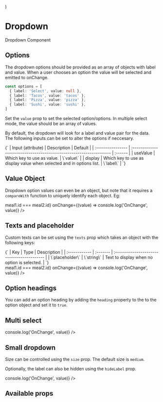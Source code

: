 
  <div style={{ paddingBottom: '150px' }}>
    <Dropdown {...props}></Dropdown>
  </div>
)

<Meta of={DropdownStories} />

# Dropdown

Dropdown Component

<Story of={DropdownStories.Default} />

## Options

The dropdown options should be provided as an array of objects with label and value. When a user chooses an option the value will be selected and emitted to onChange.

```typescript
const options = [
  { label: 'Select', value: null },
  { label: 'Tacos', value: 'tacos' },
  { label: 'Pizza', value: 'pizza' },
  { label: 'Sushi', value: 'sushi' },
]
```

Set the `value` prop to set the selected option/options. In multiple select mode, the value should be an array of values.

By default, the dropdown will look for a label and value pair for the data. The following inputs can be set to alter the options if neccesary.

<Markdown>
  {`
  | Input (attribute) | Description                                                          | Default |
  | :---------------- | :------------------------------------------------------------------- | :------ |
  | useValue          | Which key to use as value.                                           | \`value\` |
  | display           | Which key to use as display value when selected and in options list. | \`label\` |
  `}
</Markdown>

## Value Object

Dropdown option values can even be an object, but note that it requires a `compareWith` function to uniquely identify each object. Eg:

<Canvas>
  <div style={{ height: '200px' }}>
    <Dropdown
      label="Complex values"
      options={[
        { label: 'Tacos', value: { id: 'tacos', kitchen: 'mexican' } },
        { label: 'Pizza', value: { id: 'pizza', kitchen: 'italian' } },
        { label: 'Sushi', value: { id: 'sushi', kitchen: 'japanese' } },
      ]}
      compareWith={(meal1, meal2) => meal1.id === meal2.id}
      onChange={(value) => console.log('OnChange', value)}
    />
  </div>
</Canvas>

## Texts and placeholder

Custom texts can be set using the `texts` prop which takes an object with the following keys:

<Markdown>
  {`
  | Key           | Type     | Description                                 |
  | :------------ | :------- | :------------------------------------------ |
  | \`placeholder\` | \`string\` | Text to display when no option is selected. |
  `}
</Markdown>

<Canvas>
  <div style={{ height: '200px' }}>
    <Dropdown
      label="Awesome label!!"
      informationLabel="Awesome informationLabel!!"
      texts={{
        placeholder: 'Select me please!',
      }}
      options={[
        { label: 'Tacos', value: { id: 'tacos', kitchen: 'mexican' } },
        { label: 'Pizza', value: { id: 'pizza', kitchen: 'italian' } },
        { label: 'Sushi', value: { id: 'sushi', kitchen: 'japanese' } },
      ]}
      compareWith={(meal1, meal2) => meal1.id === meal2.id}
      onChange={(value) => console.log('OnChange', value)}
    />
  </div>
</Canvas>

## Option headings

You can add an option heading by adding the `heading` property to the to the option object and set it to `true`.

<Canvas>
  <Dropdown
    label="Option headings"
    options={[
      { label: 'Lunch', heading: true },
      { label: 'Tacos', value: 'tacos' },
      { label: 'Pizza', value: 'pizza' },
      { label: 'Sushi', value: 'sushi' },
      { label: 'Dinner', heading: true },
      { label: 'Burger', value: 'burger' },
      { label: 'Pasta', value: 'pasta' },
      { label: 'Ramen', value: 'ramen' },
    ]}
  />
</Canvas>

## Multi select

<Canvas>
  <div style={{ height: '200px' }}>
    <Dropdown
      label="Multi select"
      multiSelect
      options={[
        { label: 'Tacos', value: 'tacos' },
        { label: 'Pizza', value: 'pizza' },
        { label: 'Sushi', value: 'sushi' },
      ]}
      onChange={(value) => console.log('OnChange', value)}
    />
  </div>
</Canvas>

## Small dropdown

Size can be controlled using the `size` prop. The default size is `medium`.

Optionally, the label can also be hidden using the `hideLabel` prop.

<Canvas>
  <div style={{ height: '200px' }}>
    <Dropdown
      label="Small dropdown"
      size="small"
      hideLabel
      options={[
        { label: 'Tacos', value: 'tacos' },
        { label: 'Pizza', value: 'pizza' },
        { label: 'Sushi', value: 'sushi' },
      ]}
      onChange={(value) => console.log('OnChange', value)}
    />
  </div>
</Canvas>

## Available props

<Controls />
